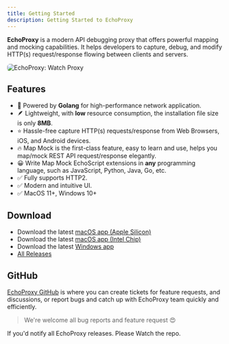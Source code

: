```yaml
---
title: Getting Started
description: Getting Started to EchoProxy
---
```



**EchoProxy** is a modern API debugging proxy that offers powerful mapping and mocking capabilities. 
It helps developers to capture, debug, and modify HTTP(s) request/response flowing between clients and servers.

<Image src={proxyImage} style="border-radius:6px;" alt="EchoProxy: Watch Proxy" />

## Features
* 🚀 Powered by **Golang** for high-performance network application.
* 🪶 Lightweight, with **low** resource consumption, the installation file size is only **8MB**. 
* ⭐️ Hassle-free capture HTTP(s) requests/response from Web Browsers, iOS, and Android devices.
* 🔥 Map Mock is the first-class feature, easy to learn and use, helps you map/mock REST API request/response elegantly.
* 😀 Write Map Mock EchoScript extensions in **any** programming language, such as JavaScript, Python, Java, Go, etc.
* ✅ Fully supports HTTP2.
* ✅ Modern and intuitive UI.
* ✅ MacOS 11+, Windows 10+

## Download 
* Download the latest [macOS app (Apple Silicon)](https://github.com/echolabx/echoproxy/releases/download/v0.9.6/EchoProxy-0.9.6-mac-arm64.dmg)
* Download the latest [macOS app (Intel Chip)](https://github.com/echolabx/echoproxy/releases/download/v0.9.6/EchoProxy-0.9.6-mac-amd64.dmg)
* Download the latest [Windows app](https://github.com/echolabx/echoproxy/releases/download/v0.9.6/EchoProxy-0.9.6-windows-amd64.zip)
* [All Releases](https://github.com/echolabx/echoproxy/releases)

## GitHub

[EchoProxy GitHub](https://github.com/echolabx/echoproxy) is where you can create tickets for feature requests, 
and discussions, or report bugs and catch up with EchoProxy team quickly and efficiently.

> We're welcome all bug reports and feature request 😍

If you'd notify all EchoProxy releases. Please Watch the repo.

